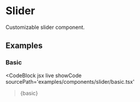 
# Slider

Customizable slider component.

<GitHubLink
  path='packages/react/src/components/Slider/index.tsx'
/>

## Examples

### Basic

<CodeBlock
  jsx
  live
  showCode
  sourcePath='examples/components/slider/basic.tsx'
>{basic}</CodeBlock>
